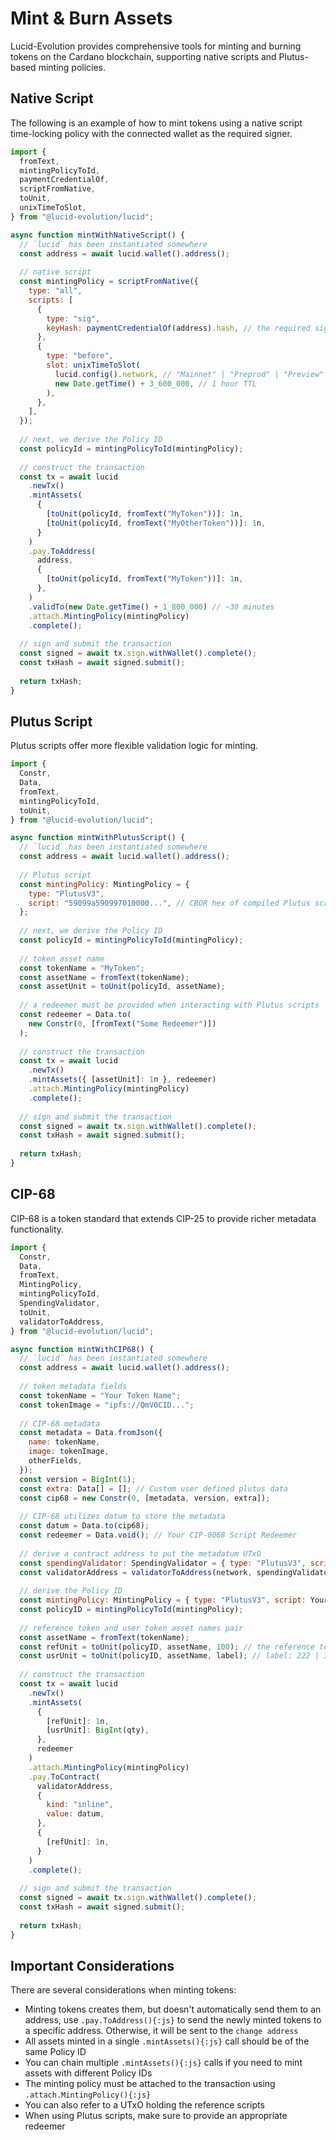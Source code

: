 
# Mint & Burn Assets

Lucid-Evolution provides comprehensive tools for minting and burning tokens on the Cardano blockchain, supporting native scripts and Plutus-based minting policies.

## Native Script

The following is an example of how to mint tokens using a native script time-locking policy with the connected wallet as the required signer.

```js showLineNumbers /mintAssets/ {12,15,33,51}
import {
  fromText,
  mintingPolicyToId,
  paymentCredentialOf,
  scriptFromNative,
  toUnit,
  unixTimeToSlot,
} from "@lucid-evolution/lucid";

async function mintWithNativeScript() {
  // `lucid` has been instantiated somewhere
  const address = await lucid.wallet().address();
  
  // native script
  const mintingPolicy = scriptFromNative({
    type: "all",
    scripts: [
      {
        type: "sig",
        keyHash: paymentCredentialOf(address).hash, // the required signer
      },
      {
        type: "before",
        slot: unixTimeToSlot(
          lucid.config().network, // "Mainnet" | "Preprod" | "Preview" | "Custom"
          new Date.getTime() + 3_600_000, // 1 hour TTL
        ),
      },
    ],
  });
  
  // next, we derive the Policy ID
  const policyId = mintingPolicyToId(mintingPolicy);
  
  // construct the transaction
  const tx = await lucid
    .newTx()
    .mintAssets(
      {
        [toUnit(policyId, fromText("MyToken"))]: 1n,
        [toUnit(policyId, fromText("MyOtherToken"))]: 1n,
      }
    )
    .pay.ToAddress(
      address,
      {
        [toUnit(policyId, fromText("MyToken"))]: 1n,
      },
    )
    .validTo(new Date.getTime() + 1_800_000) // ~30 minutes
    .attach.MintingPolicy(mintingPolicy)
    .complete();
  
  // sign and submit the transaction
  const signed = await tx.sign.withWallet().complete();
  const txHash = await signed.submit();
  
  return txHash;
}
```

## Plutus Script

Plutus scripts offer more flexible validation logic for minting.

```js showLineNumbers /mintAssets/ {11,14,20,25,29,36}
import {
  Constr,
  Data,
  fromText,
  mintingPolicyToId,
  toUnit,
} from "@lucid-evolution/lucid";

async function mintWithPlutusScript() {
  // `lucid` has been instantiated somewhere
  const address = await lucid.wallet().address();
  
  // Plutus script
  const mintingPolicy: MintingPolicy = {
    type: "PlutusV3",
    script: "59099a590997010000...", // CBOR hex of compiled Plutus script
  };
  
  // next, we derive the Policy ID
  const policyId = mintingPolicyToId(mintingPolicy);
  
  // token asset name
  const tokenName = "MyToken";
  const assetName = fromText(tokenName);
  const assetUnit = toUnit(policyId, assetName);
  
  // a redeemer must be provided when interacting with Plutus scripts
  const redeemer = Data.to(
    new Constr(0, [fromText("Some Redeemer")])
  );
  
  // construct the transaction
  const tx = await lucid
    .newTx()
    .mintAssets({ [assetUnit]: 1n }, redeemer)
    .attach.MintingPolicy(mintingPolicy)
    .complete();
  
  // sign and submit the transaction
  const signed = await tx.sign.withWallet().complete();
  const txHash = await signed.submit();
  
  return txHash;
}
```

## CIP-68

CIP-68 is a token standard that extends CIP-25 to provide richer metadata functionality.

```js showLineNumbers /mintAssets/ {14,21,57}
import {
  Constr,
  Data,
  fromText,
  MintingPolicy,
  mintingPolicyToId,
  SpendingValidator,
  toUnit,
  validatorToAddress,
} from "@lucid-evolution/lucid";

async function mintWithCIP68() {
  // `lucid` has been instantiated somewhere
  const address = await lucid.wallet().address();
  
  // token metadata fields
  const tokenName = "Your Token Name";
  const tokenImage = "ipfs://QmV0CID...";
  
  // CIP-68 metadata
  const metadata = Data.fromJson({
    name: tokenName,
    image: tokenImage,
    otherFields,
  });
  const version = BigInt(1);
  const extra: Data[] = []; // Custom user defined plutus data
  const cip68 = new Constr(0, [metadata, version, extra]);
  
  // CIP-68 utilizes datum to store the metadata
  const datum = Data.to(cip68);
  const redeemer = Data.void(); // Your CIP-0068 Script Redeemer
  
  // derive a contract address to put the metadatum UTxO
  const spendingValidator: SpendingValidator = { type: "PlutusV3", script: YourCip0068Script };
  const validatorAddress = validatorToAddress(network, spendingValidator);
  
  // derive the Policy ID
  const mintingPolicy: MintingPolicy = { type: "PlutusV3", script: YourCip0068Script };
  const policyID = mintingPolicyToId(mintingPolicy);
  
  // reference token and user token asset names pair
  const assetName = fromText(tokenName);
  const refUnit = toUnit(policyID, assetName, 100); // the reference token
  const usrUnit = toUnit(policyID, assetName, label); // label: 222 | 333 | 444
  
  // construct the transaction
  const tx = await lucid
    .newTx()
    .mintAssets(
      {
        [refUnit]: 1n,
        [usrUnit]: BigInt(qty),
      },
      redeemer
    )
    .attach.MintingPolicy(mintingPolicy)
    .pay.ToContract(
      validatorAddress,
      {
        kind: "inline",
        value: datum,
      },
      {
        [refUnit]: 1n,
      }
    )
    .complete();
    
  // sign and submit the transaction
  const signed = await tx.sign.withWallet().complete();
  const txHash = await signed.submit();
  
  return txHash;
}
```

## Important Considerations

There are several considerations when minting tokens:

- Minting tokens creates them, but doesn't automatically send them to an address, use `.pay.ToAddress(){:js}` to send the newly minted tokens to a specific address. Otherwise, it will be sent to the `change address`
- All assets minted in a single `.mintAssets(){:js}` call should be of the same Policy ID
- You can chain multiple `.mintAssets(){:js}` calls if you need to mint assets with different Policy IDs
- The minting policy must be attached to the transaction using `.attach.MintingPolicy(){:js}`
- You can also refer to a UTxO holding the reference scripts
- When using Plutus scripts, make sure to provide an appropriate redeemer

